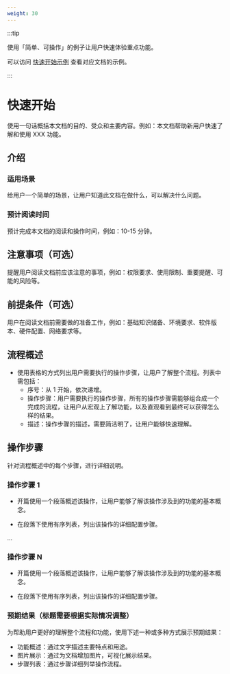 ```yaml
---
weight: 30
---
```


:::tip

使用「简单、可操作」的例子让用户快速体验重点功能。

可以访问 [快速开始示例](https://product-doc-guide.alauda.cn/template/quick_start/example.html) 查看对应文档的示例。

:::

# 快速开始


使用一句话概括本文档的目的、受众和主要内容。例如：本文档帮助新用户快速了解和使用 XXX 功能。

## 介绍

### 适用场景

给用户一个简单的场景，让用户知道此文档在做什么，可以解决什么问题。

### 预计阅读时间

预计完成本文档的阅读和操作时间，例如：10-15 分钟。

## 注意事项（可选）

提醒用户阅读文档前应该注意的事项，例如：权限要求、使用限制、重要提醒、可能的风险等。

## 前提条件（可选）

用户在阅读文档前需要做的准备工作，例如：基础知识储备、环境要求、软件版本、硬件配置、网络要求等。

## 流程概述

- 使用表格的方式列出用户需要执行的操作步骤，让用户了解整个流程。列表中需包括：
  - 序号：从 1 开始，依次递增。
  - 操作步骤：用户需要执行的操作步骤，所有的操作步骤需能够组合成一个完成的流程，让用户从宏观上了解功能，以及直观看到最终可以获得怎么样的结果。
  - 描述：操作步骤的描述，需要简洁明了，让用户能够快速理解。

## 操作步骤

针对流程概述中的每个步骤，进行详细说明。

### 操作步骤 1

- 开篇使用一个段落概述该操作，让用户能够了解该操作涉及到的功能的基本概念。

- 在段落下使用有序列表，列出该操作的详细配置步骤。

...

### 操作步骤 N

- 开篇使用一个段落概述该操作，让用户能够了解该操作涉及到的功能的基本概念。

- 在段落下使用有序列表，列出该操作的详细配置步骤。

### 预期结果（标题需要根据实际情况调整）

为帮助用户更好的理解整个流程和功能，使用下述一种或多种方式展示预期结果：

- 功能概述：通过文字描述主要特点和用途。
- 图片展示：通过为文档增加图片，可视化展示结果。
- 步骤列表：通过步骤详细列举操作流程。
